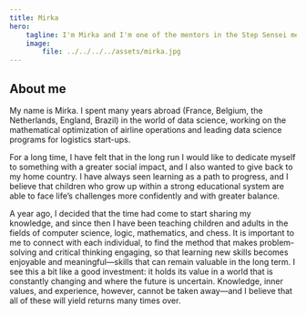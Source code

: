 ```yaml
---
title: Mirka
hero:
    tagline: I'm Mirka and I'm one of the mentors in the Step Sensei mentor program. I'm happy to help you throughout the program.
    image:
        file: ../../../../assets/mirka.jpg
---
```


## About me
My name is Mirka. I spent many years abroad (France, Belgium, the Netherlands, England, Brazil) in the world of data science, working on the mathematical optimization of airline operations and leading data science programs for logistics start-ups.

For a long time, I have felt that in the long run I would like to dedicate myself to something with a greater social impact, and I also wanted to give back to my home country. I have always seen learning as a path to progress, and I believe that children who grow up within a strong educational system are able to face life’s challenges more confidently and with greater balance.

A year ago, I decided that the time had come to start sharing my knowledge, and since then I have been teaching children and adults in the fields of computer science, logic, mathematics, and chess. It is important to me to connect with each individual, to find the method that makes problem-solving and critical thinking engaging, so that learning new skills becomes enjoyable and meaningful—skills that can remain valuable in the long term. I see this a bit like a good investment: it holds its value in a world that is constantly changing and where the future is uncertain. Knowledge, inner values, and experience, however, cannot be taken away—and I believe that all of these will yield returns many times over.